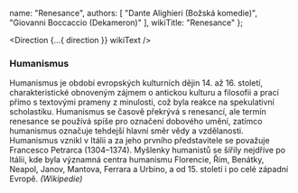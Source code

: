
  name: "Renesance",
  authors: [
    "Dante Alighieri (Božská komedie)",
    "Giovanni Boccaccio (Dekameron)"
  ],
  wikiTitle: "Renesance"
};

<Direction {...{ direction }} wikiText />

### Humanismus

Humanismus je období evropských kulturních dějin 14. až 16. století, charakteristické obnoveným 
zájmem o antickou kulturu a filosofii a prací přímo s textovými prameny z minulosti, což byla 
reakce na spekulativní scholastiku. Humanismus se časově překrývá s renesancí, ale termín 
renesance se používá spíše pro označení dobového umění, zatímco humanismus označuje tehdejší 
hlavní směr vědy a vzdělanosti. Humanismus vznikl v Itálii a za jeho prvního představitele se 
považuje Francesco Petrarca (1304–1374). Myšlenky humanistů se šířily nejdříve po Itálii, kde 
byla významná centra humanismu Florencie, Řím, Benátky, Neapol, Janov, Mantova, Ferrara a 
Urbino, a od 15. století i po celé západní Evropě. <i className="text-gray">(Wikipedie)</i>
